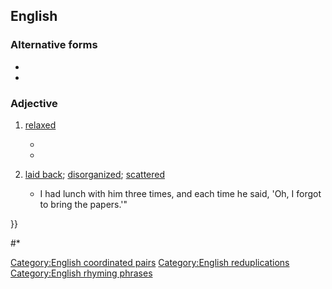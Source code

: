 {{also|loosey goosey}}
==English==

===Alternative forms===
* {{l|en|loosey goosey}}
* {{l|en|loosy-goosy}}

===Adjective===
{{en-adj|more|2=loosier-goosier|3=loosey-goosier|sup2=loosiest-goosiest|sup3=loosey-goosiest}}

# {{lb|en|sports|originally|baseball|North America}} [[relaxed]] {{defdate|from 1940's}}
#* {{quote-journal|en|date=8 July 1946|journal=The Globe and Mail|title=By Jim Coleman
|text=They said that he couldn't hit International League pitching because he was too '''loosey-goosey''' at the plate.
}}
#* {{quote-journal|en|year=1955|journal=Maclean's|title=Why Big-League Goalies CRACK Up|author=Trent Frayne
|url=http://archive.macleans.ca/article/1955/03/19/why-big-league-goalies-crack-up
|text=“All these other guys are scared to death,” the pinch-hitter kept telling himself as he walked towards the plate, “I’m '''loosey-goosey''', I’m '''loosey-goosey''', I’m '''loosey-goosey'''.”
}}
# {{lb|en|by extension|informal}} [[laid back]]; [[disorganized]]; [[scattered]]
#* {{quote-journal|en|year=1991|title=Investment Manager Faces Charges of Securities Fraud|author=Richard Perez-Pena|journal=The New York Times
|url=https://www.nytimes.com/1991/12/18/business/investment-manager-faces-charges-of-securities-fraud.html
|text="Everything seemed to be real '''loosey-goosey'''," Mr. Williams said. "{{...}}I had lunch with him three times, and each time he said, 'Oh, I forgot to bring the papers.'"
}}
#* {{quote-book|en|year=2004|author=Denis Wood|title=Five Billion Years of Global Change|passage=I find the description wonderfully familiar, less the [[droogish]] quality, than the '''loosey-goosey''' opportunism.}}

[[Category:English coordinated pairs]]
[[Category:English reduplications]]
[[Category:English rhyming phrases]]